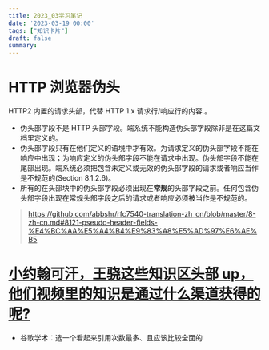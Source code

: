 ```yaml
---
title: 2023_03学习笔记
date: '2023-03-19 00:00'
tags: ["知识卡片"]
draft: false
summary: 
---
```

# HTTP 浏览器伪头

HTTP2 内置的请求头部，代替 HTTP 1.x 请求行/响应行的内容.。

- 伪头部字段不是 HTTP 头部字段。端系统不能构造伪头部字段除非是在这篇文档里定义的。
- 伪头部字段只有在他们定义的语境中才有效。为请求定义的伪头部字段不能在响应中出现；为响应定义的伪头部字段不能在请求中出现。伪头部字段不能在尾部出现。端系统必须把包含未定义或无效的伪头部字段的请求或者响应当作是不规范的(Section 8.1.2.6)。
- 所有的在头部块中的伪头部字段必须出现在**常规**的头部字段之前。任何包含伪头部字段出现在常规头部字段之后的请求或者响应必须被当作是不规范的。

> https://github.com/abbshr/rfc7540-translation-zh_cn/blob/master/8-zh-cn.md#8121-pseudo-header-fields-%E4%BC%AA%E5%A4%B4%E9%83%A8%E5%AD%97%E6%AE%B5

# [小约翰可汗，王骁这些知识区头部 up，他们视频里的知识是通过什么渠道获得的呢?](https://www.zhihu.com/question/521163320/answer/2919330433)

- 谷歌学术：选一个看起来引用次数最多、且应该比较全面的
